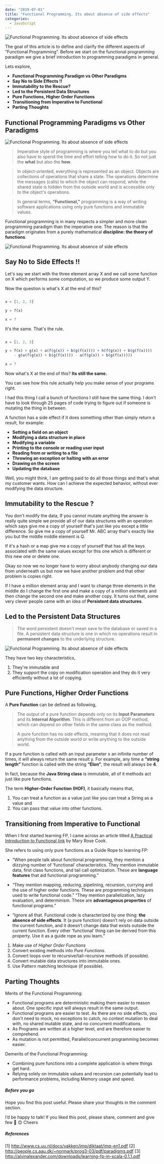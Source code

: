 ```yaml
---
date: "2019-07-01"
title: "Functional Programming. Its about absence of side effects"
categories:
  - JavaScript
---
```


![Functional Programming. Its about absence of side effects](./main_picture.jpg)

The goal of this article is to define and clarify the different aspects of “Functional Programming”. Before we start on the functional programming paradigm we give a brief introduction to programming paradigms in general. 

Lets explore,
  - **Functional Programming Paradigm vs Other Paradigms**
  - **Say No to Side Effects !!**
  - **Immutability to the Rescue?**
  - **Led to the Persistent Data Structures**
  - **Pure Functions, Higher Order Functions**
  - **Transitioning from Imperative to Functional**
  - **Parting Thoughts**

## Functional Programming Paradigms vs Other Paradigms

![Functional Programming. Its about absence of side effects](./programming_languages.png)

> Imperative style of programming is where you tell what to do but you also have to spend the time and effort telling how to do it. So not just the **what** but also the **how**.

> In object-oriented, everything is represented as an object. Objects are collections of operations that share a state. The operations determine the messages (calls) to which the object can respond, while the shared state is hidden from the outside
world and is accessible only to the object's operations.

> In general terms, **“Functional,”** programming is a way of writing software applications using only pure functions and immutable values.

Functional programming is in many respects a simpler and more clean programming paradigm than the imperative one. The reason is that the paradigm originates from a purely mathematical **discipline: the theory of functions**.

![Functional Programming. Its about absence of side effects](./math_function_croped.png)

## Say No to Side Effects !!

Let's say we start with the three element array X and we call some function on X which performs some computation, so we produce some output Y.

Now the question is what's X at the end of this?

```javascript

x = [1, 2, 3]

y = f(x)

x = ?
```

It's the same. That's the rule.

```javascript

x = [1, 2, 3]

y = f(x) + g(x) + a(f(g(x)) + b(g(f(x)))) + h(f(g(x)) + b(g(f(x)))) 
	- g(a(f(g(x)) + b(g(f(x)))) - a(f(g(x)) + b(g(f(x)))))

x = ?
```

Now what's X at the end of this? **Its still the same.**

You can see how this rule actually help you make sense of your programs right. 

I had this thing I call a bunch of functions I still have the same thing. I don't have to look through 25 pages of code trying to figure out if someone is mutating the thing in between.

A function has a side effect if it does something other than simply return a result, for example:
  - **Setting a field on an object**
  - **Modifying a data structure in place**
  - **Modifying a variable**
  - **Printing to the console or reading user input**
  - **Reading from or writing to a file**
  - **Throwing an exception or halting with an error**
  - **Drawing on the screen**
  - **Updating the database**
	

Well, you might think, I am getting paid to do all those things and that's what my customer wants. How can I achieve the expected behavior, without ever modifying the data structure.

## Immutability to the Rescue ?

You don't modify the data, If you cannot mutate anything the answer is really quite simple we provide all of our data structures with an operation which says give me a copy of yourself that's just like you except a little difference. So give me a copy of yourself Mr. ABC array that's exactly like you but the middle middle element is Q.

If it's a hash or a map give me a copy of yourself that has all the keys associated with the same values except for this one which is different or this new one or delete one.

Okay so now we no longer have to worry about anybody changing our data from underneath us but now we have another problem and that other problem is copies right.

If I have a million element array and I want to change three elements in the middle do I change the first one and make a copy of a million elements and then change the second one and make another copy. It turns out that, some very clever people came with an idea of **Persistent data structures**.

## Led to the Persistent Data Structures

> The word persistent doesn't mean save to the database or saved in a file. A persistent data structure is one in which no operations result in **permanent changes** to the underlying structure.


![Functional Programming. Its about absence of side effects](./persistent_data_strutures.png)

They have two key characteristics,
1. They're immutable and 
1. They support the copy on modification operation and they do it very efficiently without a lot of copying.

## Pure Functions, Higher Order Functions

A **Pure Function** can be defined as following,

> The output of a pure function depends only on its **Input Parameters** and its **Internal Algorithm**. This is different from an OOP method, which can depend on other fields in the same class as the method.

> A pure function has no side effects, meaning that it does not read anything from the outside world or write anything to the outside world.

If a pure function is called with an input parameter x an infinite number of times, it will always return the same result y. For example, any time a **“string length”** function is called with the string **“Elon”**, the result will always be **4**.

In fact, because the **Java String class** is immutable, all of it methods act just like pure functions.

The term **Higher-Order Function (HOF)**, it basically means that,

1. You can treat a function as a value just like you can treat a String as a value and 
1. You can pass that value into other functions.


## Transitioning from Imperative to Functional

When I first started learning FP, I came across an article titled [A Practical Introduction to Functional link](Programminghttps://maryrosecook.com/blog/post/a-practical-introduction-to-functional-programming) by Mary Rose Cook.

She refers to using only pure functions as a Guide Rope to learning FP:

  - “When people talk about functional programming, they mention a dizzying number of ‘functional’ characteristics. They mention immutable data, first class functions, and tail call optimization. These are **language features** that aid functional programming.”

  - “They mention mapping, reducing, pipelining, recursion, currying and the use of higher order functions. These are programming techniques used to write functional code.” “They mention parallelization, lazy evaluation, and determinism. These are **advantageous properties** of functional programs.”

  - “Ignore all that. Functional code is characterized by one thing: **the absence of side effects**. It (a pure function) doesn’t rely on data outside the current function, and it doesn’t change data that exists outside the current function. Every other ‘functional’ thing can be derived from this property.  Use it as a guide rope as you learn.”

1. Make use of *Higher Order Functions*
1. Convert existing methods into *Pure Functions*.
1. Convert loops over to recursive/tail-recursive methods (if possible).
1. Convert mutable data structures into immutable ones.
1. Use Pattern matching technique (if possible).

## Parting Thoughts

Merits of the Functional Programming:

  - Functional programs are deterministic making them easier to reason about. One specific input will always result in the same output.
  - Functional programs are easier to test. As there are no side effects, you don't need to mock, no exceptions to catch, no context mutation to deal with, no shared mutable state, and no concurrent modifications.
  - As Programs are written at a higher level, and are therefore easier to comprehend.
  - As mutation is not permitted, Parallel/concurrent programming becomes easier.


Demerits of the Functional Programming:

  - Combining pure functions into a complete application is where things get hard.
  - Relying solely on immutable values and recursion can potentially lead to performance problems, including Memory usage and speed.

##### Before you go

Hope you find this post useful. Please share your thoughts in the comment section.

I’d be happy to talk! If you liked this post, please share, comment and give few 👏 😊 Cheers


##### References
  [1] http://www.cs.uu.nl/docs/vakken/imp/diktaat/imp-en1.pdf
  [2] http://people.cs.aau.dk/~normark/prog3-03/pdf/paradigms.pdf
  [3] http://alvinalexander.com/downloads/learning-fp-in-scala-0.1.1.pdf